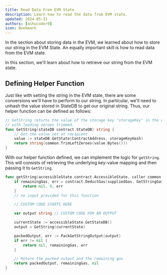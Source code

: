 ```yaml
---
title: Read Data From EVM State
description: Learn how to read the data from EVM state.
updated: 2024-05-31
authors: [ashucoder9]
icon: Bookmark
---
```


In the section about storing data in the EVM, we learned about how to store our string in the EVM State. An equally important skill is how to read data from the EVM state.

In this section, we'll learn about how to retrieve our string from the EVM state.

## Defining Helper Function

Just like with setting the string in the EVM state, there are some conversions we'll have to perform to our string. In particular, we'll need to unhash the value stored in StateDB to get our original string. Thus, our helper function can be defined as follows:

```go
// GetString returns the value of the storage key "storageKey" in the contract storage,
// with leading zeroes trimmed.
func GetString(stateDB contract.StateDB) string {
    // Get the value set at recipient
    value := stateDB.GetState(ContractAddress, storageKeyHash)
    return string(common.TrimLeftZeroes(value.Bytes()))
}
```

With our helper function defined, we can implement the logic for `getString`. This will consists of retrieving the underlying key-value mapping and then passing it to `GetString`.

```go
func getString(accessibleState contract.AccessibleState, caller common.Address, addr common.Address, input []byte, suppliedGas uint64, readOnly bool) (ret []byte, remainingGas uint64, err error) {
    if remainingGas, err = contract.DeductGas(suppliedGas, GetStringGasCost); err != nil {
        return nil, 0, err
    }
    // no input provided for this function

    // CUSTOM CODE STARTS HERE

    var output string // CUSTOM CODE FOR AN OUTPUT

    currentState := accessibleState.GetStateDB()
    output = GetString(currentState)

    packedOutput, err := PackGetStringOutput(output)
    if err != nil {
        return nil, remainingGas, err
    }

    // Return the packed output and the remaining gas
    return packedOutput, remainingGas, nil
}
```